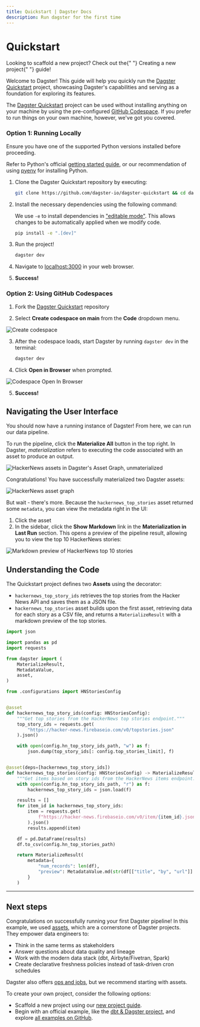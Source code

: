 ```yaml
---
title: Quickstart | Dagster Docs
description: Run dagster for the first time
---
```


# Quickstart

<Note>
  Looking to scaffold a new project? Check out the{" "}
  <Link href="/getting-started/create-new-project">Creating a new project</Link>{" "}
  guide!
</Note>

Welcome to Dagster! This guide will help you quickly run the [Dagster Quickstart](https://github.com/dagster-io/dagster-quickstart) project, showcasing Dagster's capabilities and serving as a foundation for exploring its features.

The [Dagster Quickstart](https://github.com/dagster-io/dagster-quickstart) project can be used without installing anything on your machine by using the pre-configured [GitHub Codespace](https://github.com/features/codespaces). If you prefer to run things on your own machine, however, we've got you covered.

<TabGroup>
<TabItem name="Option 1: Running locally">

### Option 1: Running Locally

<DagsterVersion />

Ensure you have one of the supported Python versions installed before proceeding.

Refer to Python's official <a href="https://www.python.org/about/gettingstarted/">getting started guide</a>, or our recommendation of using <a href="https://github.com/pyenv/pyenv?tab=readme-ov-file#installation">pyenv</a> for installing Python.

1. Clone the Dagster Quickstart repository by executing:

   ```bash
   git clone https://github.com/dagster-io/dagster-quickstart && cd dagster-quickstart
   ```

2. Install the necessary dependencies using the following command:

   We use `-e` to install dependencies in ["editable mode"](https://pip.pypa.io/en/latest/topics/local-project-installs/#editable-installs). This allows changes to be automatically applied when we modify code.

   ```bash
   pip install -e ".[dev]"
   ```

3. Run the project!

   ```bash
   dagster dev
   ```

4. Navigate to <a href="localhost:3000">localhost:3000</a> in your web browser.

5. **Success!**

</TabItem>
<TabItem name="Option 2: Using GitHub Codespaces">

### Option 2: Using GitHub Codespaces

1. Fork the [Dagster Quickstart](https://github.com/dagster-io/dagster-quickstart) repository

2. Select **Create codespace on main** from the **Code** dropdown menu.

<Image
width={400}
height={400}
alt="Create codespace"
src="/images/getting-started/quickstart/github-codespace-create.png"
/>

3. After the codespace loads, start Dagster by running `dagster dev` in the terminal:

   ```bash
   dagster dev
   ```

4. Click **Open in Browser** when prompted.

<Image
width={400}
height={300}
alt="Codespace Open In Browser"
src="/images/getting-started/quickstart/github-codespace-open-in-browser.png"
/>

5. **Success!**

</TabItem>
</TabGroup>

## Navigating the User Interface

You should now have a running instance of Dagster! From here, we can run our data pipeline.

To run the pipeline, click the **Materialize All** button in the top right. In Dagster, _materialization_ refers to executing the code associated with an asset to produce an output.

<Image
alt="HackerNews assets in Dagster's Asset Graph, unmaterialized"
src="/images/getting-started/quickstart/quickstart-unmaterialized.png"
width={2000}
height={816}
/>

Congratulations! You have successfully materialized two Dagster assets:

<Image
alt="HackerNews asset graph"
src="/images/getting-started/quickstart/quickstart.png"
width={2000}
height={1956}
/>

But wait - there's more. Because the `hackernews_top_stories` asset returned some `metadata`, you can view the metadata right in the UI:

1. Click the asset
2. In the sidebar, click the **Show Markdown** link in the **Materialization in Last Run** section. This opens a preview of the pipeline result, allowing you to view the top 10 HackerNews stories:

<Image
alt="Markdown preview of HackerNews top 10 stories"
src="/images/getting-started/quickstart/hn-preview.png"
width={2000}
height={1754}
/>

## Understanding the Code

The Quickstart project defines two **Assets** using the <PyObject object="asset" decorator /> decorator:

- `hackernews_top_story_ids` retrieves the top stories from the Hacker News API and saves them as a JSON file.
- `hackernews_top_stories` asset builds upon the first asset, retrieving data for each story as a CSV file, and returns a `MaterializeResult` with a markdown preview of the top stories.

```python file=/getting-started/quickstart/assets.py
import json

import pandas as pd
import requests

from dagster import (
    MaterializeResult,
    MetadataValue,
    asset,
)

from .configurations import HNStoriesConfig


@asset
def hackernews_top_story_ids(config: HNStoriesConfig):
    """Get top stories from the HackerNews top stories endpoint."""
    top_story_ids = requests.get(
        "https://hacker-news.firebaseio.com/v0/topstories.json"
    ).json()

    with open(config.hn_top_story_ids_path, "w") as f:
        json.dump(top_story_ids[: config.top_stories_limit], f)


@asset(deps=[hackernews_top_story_ids])
def hackernews_top_stories(config: HNStoriesConfig) -> MaterializeResult:
    """Get items based on story ids from the HackerNews items endpoint."""
    with open(config.hn_top_story_ids_path, "r") as f:
        hackernews_top_story_ids = json.load(f)

    results = []
    for item_id in hackernews_top_story_ids:
        item = requests.get(
            f"https://hacker-news.firebaseio.com/v0/item/{item_id}.json"
        ).json()
        results.append(item)

    df = pd.DataFrame(results)
    df.to_csv(config.hn_top_stories_path)

    return MaterializeResult(
        metadata={
            "num_records": len(df),
            "preview": MetadataValue.md(str(df[["title", "by", "url"]].to_markdown())),
        }
    )
```

---

## Next steps

Congratulations on successfully running your first Dagster pipeline! In this example, we used [assets](/tutorial), which are a cornerstone of Dagster projects. They empower data engineers to:

- Think in the same terms as stakeholders
- Answer questions about data quality and lineage
- Work with the modern data stack (dbt, Airbyte/Fivetran, Spark)
- Create declarative freshness policies instead of task-driven cron schedules

Dagster also offers [ops and jobs](/guides/dagster/intro-to-ops-jobs), but we recommend starting with assets.

To create your own project, consider the following options:

- Scaffold a new project using our [new project guide](/getting-started/create-new-project).
- Begin with an official example, like the [dbt & Dagster project](/integrations/dbt/using-dbt-with-dagster), and explore [all examples on GitHub](https://github.com/dagster-io/dagster/tree/master/examples).
